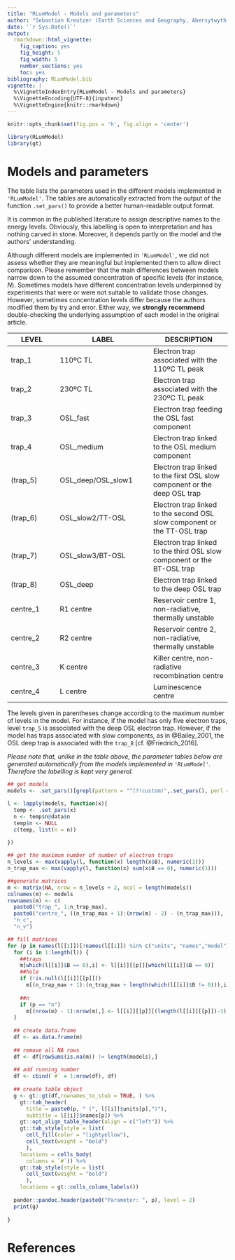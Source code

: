 ```yaml
---
title: "RLumModel - Models and parameters"
author: "Sebastian Kreutzer (Earth Sciences and Geography, Abersytwyth University, UK) & Johannes Friedrich (University of Bayreuth, DE)"
date: '`r Sys.Date()`'
output: 
  rmarkdown::html_vignette:
    fig_caption: yes
    fig_height: 5
    fig_width: 5
    number_sections: yes
    toc: yes
bibliography: RLumModel.bib
vignette: |
  %\VignetteIndexEntry{RLumModel - Models and parameters} 
  %\VignetteEncoding{UTF-8}{inputenc}
  %\VignetteEngine{knitr::rmarkdown} 
---
```


```r
knitr::opts_chunk$set(fig.pos = 'h', fig.align = 'center')
```

```r
library(RLumModel)
library(gt)
```

# Models and parameters

The table lists the parameters used in the different models implemented 
in `'RLumModel'`. The tables are automatically extracted from the output of the
function `.set_pars()` to provide a better human-readable output format. 

It is common in the published literature to assign descriptive names to the energy levels. 
Obviously, this labelling is open to interpretation and has nothing carved in stone. Moreover, it depends partly on the model
and the authors' understanding. 

Although different models are implemented in `'RLumModel'`, we did not 
assess whether they are meaningful but implemented them to 
allow direct comparison. Please remember that the main differences between models narrow down to the assumed concentration of 
specific levels (for instance, $N$). Sometimes models have different 
concentration levels underpinned by experiments that were or were not suitable to validate those changes. However, sometimes concentration levels differ because the authors modified them by try and error. 
Either way, we **strongly recommend** double-checking the underlying assumption of each model in the original article.
 

LEVEL     |LABEL              |DESCRIPTION
----------|-------------------|----------------
trap_1    | 110ºC TL          | Electron trap associated with the 110ºC TL peak
trap_2    | 230ºC TL          | Electron trap associated with the 230ºC TL peak
trap_3    | OSL_fast          | Electron trap feeding the OSL fast component
trap_4    | OSL_medium        | Electron trap linked to the OSL medium component
(trap_5)  | OSL_deep/OSL_slow1| Electron trap linked to the first OSL slow component or the deep OSL trap
(trap_6)  | OSL_slow2/TT-OSL  | Electron trap linked to the second OSL slow component or the TT-OSL trap
(trap_7)  | OSL_slow3/BT-OSL  | Electron trap linked to the third OSL slow component or the BT-OSL trap
(trap_8)  | OSL_deep          | Electron trap linked to the deep OSL trap
centre_1  |R1 centre          | Reservoir centre 1, non-radiative, thermally unstable
centre_2  |R2 centre          | Reservoir centre 2, non-radiative, thermally unstable
centre_3  |K centre           | Killer centre, non-radiative recombination centre
centre_4  |L centre           | Luminescence centre 

The levels given in parentheses change according to the maximum number of levels in the model. 
For instance, if the model has only five electron traps, level `trap_5` is associated with 
the deep OSL electron trap. However, if the model has traps associated with slow components, 
as in @Bailey_2001, the OSL deep trap is associated with the `trap_8` [cf. @Friedrich_2016].

*Please note that, unlike in the table above, the parameter tables below are generated
automatically from the models implemented in `'RLumModel'`. Therefore the labelling
is kept very general.*

```r
## get models
models <- .set_pars()[grepl(pattern = "^(?!custom)",.set_pars(), perl = TRUE)]

l <- lapply(models, function(x){
  temp <- .set_pars(x)
  n <- temp$n@data$n
  temp$n <- NULL
  c(temp, list(n = n))
  
})

## get the maximum number of number of electron traps 
n_levels <- max(vapply(l, function(x) length(x$B), numeric(1)))
n_trap_max <- max(vapply(l, function(x) sum(x$B == 0), numeric(1)))

##generate matrices
m <- matrix(NA, nrow = n_levels + 2, ncol = length(models))
colnames(m) <- models
rownames(m) <- c(
  paste0("trap_", 1:n_trap_max), 
  paste0("centre_", ((n_trap_max + 1):(nrow(m) - 2) - (n_trap_max))),
  "n_c",
  "n_v")

## fill matrices
for (p in names(l[[1]])[!names(l[[1]]) %in% c("units", "names","model")]) {
  for (i in 1:length(l)) {
    ##traps
    m[which(l[[i]]$B == 0),i] <- l[[i]][[p]][which(l[[i]]$B == 0)] 
    ##hole
    if (!is.null(l[[i]][[p]])) 
      m[(n_trap_max + 1):(n_trap_max + length(which(l[[i]]$B != 0))),i] <- l[[i]][[p]][which(l[[i]]$B != 0)] 
  
    ##n
    if (p == "n")
      m[(nrow(m) - 1):nrow(m),] <- l[[i]][[p]][(length(l[[i]][[p]])-1):length(l[[i]][[p]])]
  }
  
  ## create data.frame
  df <- as.data.frame(m)
  
  ## remove all NA rows
  df <- df[rowSums(is.na(m)) != length(models),]
  
  ## add running number
  df <- cbind(`#` = 1:nrow(df), df)
  
  ## create table object
  g <- gt::gt(df,rownames_to_stub = TRUE, ) %>%
    gt::tab_header(
      title = paste0(p, " (", l[[i]]$units[p],")"), 
      subtitle = l[[i]]$names[p]) %>%
    gt::opt_align_table_header(align = c("left")) %>%
    gt::tab_style(style = list(
      cell_fill(color = "lightyellow"),
      cell_text(weight = "bold")
      ),
    locations = cells_body(
      columns = `#`)) %>%
    gt::tab_style(style = list(
      cell_text(weight = "bold")
      ),
    locations = gt::cells_column_labels())
  
  pander::pandoc.header(paste0("Parameter: ", p), level = 2)
  print(g)
  
}

```

# References {-}
